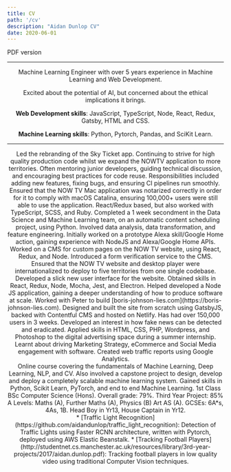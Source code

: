 ```yaml
---
title: CV
path: '/cv'
description: "Aidan Dunlop CV"
date: 2020-06-01
---
```


<Row title="CV" skipPDF>
    <Link external to='/aidan_dunlop_cv.pdf'>PDF version</Link>
</Row>

<Header/>

---

Machine Learning Engineer with over 5 years experience in Machine Learning and Web Development. 

Excited about the potential of AI, but concerned about the ethical implications it brings.

**Web Development skills**: JavaScript, TypeScript, Node, React, Redux, Gatsby, HTML and CSS.

**Machine Learning skills**: Python, Pytorch, Pandas, and SciKit Learn.

---

<Section title="Experience" preExpanded="Sky" useAccordion>
    <Subsection title="Sky">
        <Item title="Machine Learning Engineer" time="Oct 2020 - Present" />
        <Item title="Developer II" time="Mar 2020 - Oct 2020">
            Led the rebranding of the Sky Ticket app. Continuing to strive for high quality production code whilst we expand the NOWTV application to more territories.
            Often mentoring junior developers, guiding technical discussion, and encouraging best practices for code reuse.
        </Item>
        <Item title="Developer" time="Dec 2018 - Mar 2020">
            Responsibilities included adding new features, fixing bugs, and ensuring CI pipelines run smoothly. 
            Ensured that the NOW TV Mac application was notarized correctly in order for it to comply with macOS Catalina, ensuring 100,000+ users were still able to use the application.
            React/Redux based, but also worked with TypeScript, SCSS, and Ruby.
        </Item>
        <Item title="Secondment" time="Nov 2018">
            Completed a 1 week secondment in the Data Science and Machine Learning team, on an automatic content scheduling project, using Python. Involved data analysis, data transformation, and feature engineering.
        </Item>
        <Item title="Associate Software Developer" time="Dec 2017 - Dec 2018">
            Initially worked on a prototype Alexa skill/Google Home action, gaining experience with NodeJS and Alexa/Google Home APIs.
            Worked on a CMS for custom pages on the NOW TV website, using React, Redux, and Node. 
            Introduced a form verification service to the CMS. Ensured that the NOW TV website and desktop player were internationalized to deploy to five territories from one single codebase. Developed a slick new user interface for the website. Obtained skills in React, Redux, Node, Mocha, Jest, and Electron.
        </Item>
        <Item title="Summer Placement, Software Engineering Academy" time="Aug 2016 - Sep 2016">
            Helped developed a Node JS application, gaining a deeper understanding of how to produce software at scale.
        </Item>
    </Subsection>
    <Subsection title="Freelance work">
        <Item title="Client: Peter Oborne" time="Oct 2019">
            Worked with Peter to build [boris-johnson-lies.com](https://boris-johnson-lies.com). Designed and built the site from scratch using GatsbyJS, backed with Contentful CMS and hosted on Netlify. Has had over 150,000 users in 3 weeks. Developed an interest in how fake news can be detected and eradicated.
        </Item>
    </Subsection>
    <Subsection title="438 Marketing">
        <Item title="Summer Placement" time="Jul 2015 - Sep 2015">
            Applied skills in HTML, CSS, PHP, Wordpress, and Photoshop to the digital advertising space during a summer internship. Learnt about driving Marketing Strategy, eCommerce and Social Media engagement with software. Created web traffic reports using Google Analytics.
        </Item>
    </Subsection>
</Section>

<Section title="Education" preExpanded="Springboard" useAccordion>
    <Subsection title="Springboard">
        <Item title="Machine Learning Engineering Career Track" time="Sep 2019 - May 2020">
            Online course covering the fundamentals of Machine Learning, Deep Learning, NLP, and CV.
            Also involved a capstone project to design, develop and deploy a completely scalable machine learning system. 
            Gained skills in Python, Scikit Learn, PyTorch, and end to end Machine Learning.
        </Item>
    </Subsection>
    <Subsection title="University of Manchester">
        <Item title="BSc Computer Science" time="Sep 2014 - Jun 2017">
            1st Class BSc Computer Science (Hons). Overall grade: 79%. Third Year Project: 85%
        </Item>
    </Subsection>
    <Subsection title="Twyford C of E High School">
        <Item title="Student" time="Sep 2007 - Jun 2014">
            A Levels: Maths (A), Further Maths (A), Physics (B) Art AS (A).
            GCSEs: 6A*s, 4As, 1B.
            Head Boy in Yr13, House Captain in Yr12.
        </Item>
    </Subsection>
</Section>

<Section title="Projects">
* [Traffic Light Recognition](https://github.com/aidandunlop/traffic_light_recognition): Detection of Traffic Lights using Faster RCNN architecture, written with Pytorch, deployed using AWS Elastic Beanstalk.
* [Tracking Football Players](http://studentnet.cs.manchester.ac.uk/resources/library/3rd-year-projects/2017/aidan.dunlop.pdf): Tracking football players in low quality video using traditional Computer Vision techniques.
</Section>

